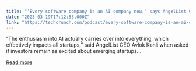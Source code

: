 ```yaml
---
title: "‘Every software company is an AI company now,’ says AngelList CEO Avlok Kohli"
date: "2025-03-19T17:12:55.000Z"
link: "https://techcrunch.com/podcast/every-software-company-is-an-ai-company-now-says-angellist-ceo-avlok-kohli/"
---
```


“The enthusiasm into AI actually carries over into everything, which effectively impacts all startups,” said AngelList CEO Avlok Kohli when asked if investors remain as excited about emerging startups...

[Read more](https://techcrunch.com/podcast/every-software-company-is-an-ai-company-now-says-angellist-ceo-avlok-kohli/)
